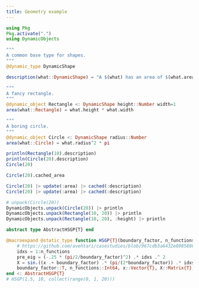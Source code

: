 ```yaml
---
title: Geometry example
---
```


```julia
using Pkg
Pkg.activate(".")
using DynamicObjects

"""
A common base type for shapes.
"""
@dynamic_type DynamicShape

description(what::DynamicShape) = "A $(what) has an area of $(what.area)."

"""
A fancy rectangle.
"""
@dynamic_object Rectangle <: DynamicShape height::Number width=1  
area(what::Rectangle) = what.height * what.width

"""
A boring circle.
"""
@dynamic_object Circle <: DynamicShape radius::Number
area(what::Circle) = what.radius^2 * pi 

println(Rectangle(10).description)
println(Circle(20).description)
Circle(20)  

Circle(20).cached_area

Circle(20) |> update(:area) |> cached(:description) 
Circle(20) |> update(:area) |> cached(:description) 

# unpack(Circle(20))
DynamicObjects.unpack(Circle(20)) |> println
DynamicObjects.unpack(Rectangle(10, 20)) |> println
DynamicObjects.unpack(Rectangle(10, 20), :height) |> println
```  
```julia
abstract type AbstractHSGP{T} end

@macroexpand @static_type function HSGP{T}(boundary_factor, n_functions, x)  
    # https://github.com/avehtari/casestudies/blob/967cdb3a6432e8985886b96fda306645fe156a29/Motorcycle/gpbasisfun_functions.stan#L12-L14
    idxs = 1:n_functions
    pre_eig = (-.25 * (pi/2/boundary_factor)^2) .* idxs .^ 2
    X = sin.((x .+ boundary_factor) .* (pi/(2*boundary_factor)) .* idxs') ./ sqrt(boundary_factor)
    boundary_factor::T, n_functions::Int64, x::Vector{T}, X::Matrix{T}, pre_eig::Vector{T}
end <: AbstractHSGP{T}
# HSGP(1.5, 10, collect(range(0, 1, 20)))
```
```julia

```